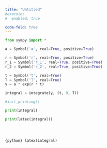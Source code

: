 ```yaml
---
title: "Untitled"
#execute: 
#  enabled: true

code-fold: true
---
```


```python



from sympy import *

a = Symbol('a', real=True, positive=True)

r = Symbol('r', real=True, positive=True)
r_1 = Symbol('r_1', real=True, positive=True)
r_2 = Symbol('r_2', real=True, positive=True)

t = Symbol('t', real=True)
T = Symbol('T', real=True)
y = a * exp(r * t)

integral = integrate(y, (t, 0, T))

#init_printing() 

print(integral)

print(latex(integral))





```


`{python} latex(integral)`

